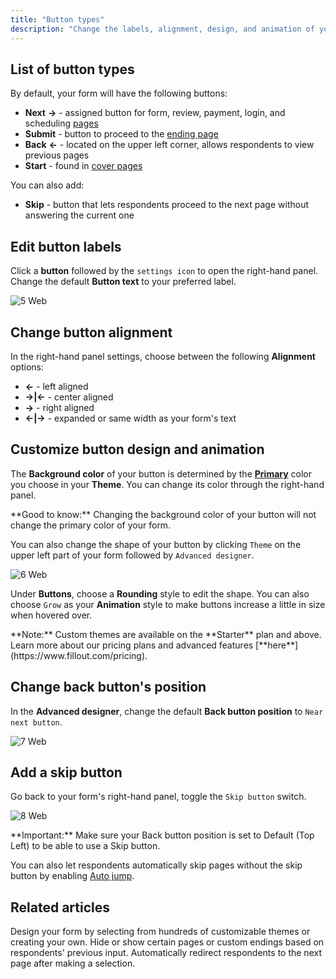 ```yaml
---
title: "Button types"
description: "Change the labels, alignment, design, and animation of your form's next, submit, and start buttons. Add a skip button and edit the position of your back button."
---
```


## List of button types

By default, your form will have the following buttons:

- **Next** **→** - assigned button for form, review, payment, login, and scheduling [pages](https://www.notion.so/Page-types-ac31ca2695c04b3b9881e7d62b62302c?pvs=21)
- **Submit** - button to proceed to the [ending page](https://www.notion.so/Ending-page-c472321e634e4ac5bd3b08104407619b?pvs=21)
- **Back** **←** - located on the upper left corner, allows respondents to view previous pages
- **Start** - found in [cover pages](https://www.notion.so/Cover-page-6f8a16bb5d284871b72274a12a837928?pvs=21)

You can also add:

- **Skip** - button that lets respondents proceed to the next page without answering the current one

## Edit button labels

Click a **button** followed by the `settings icon` to open the right-hand panel. Change the default **Button text** to your preferred label.

![5 Web](/images/5.webp)

## Change button alignment

In the right-hand panel settings, choose between the following **Alignment** options:

- **←** - left aligned
- **→|←** - center aligned
- **→** - right aligned
- **←|→** - expanded or same width as your form's text

## Customize button design and animation

The **Background color** of your button is determined by the [**Primary**](https://www.notion.so/Themes-f29afca7098d44eda5f076c16b490868?pvs=21) color you choose in your **Theme**. You can change its color through the right-hand panel.

<Check>
  **Good to know:** Changing the background color of your button will not change the primary color of your form.
</Check>

You can also change the shape of your button by clicking `Theme` on the upper left part of your form followed by `Advanced designer`.

![6 Web](/images/6.webp)

Under **Buttons**, choose a **Rounding** style to edit the shape. You can also choose `Grow` as your **Animation** style to make buttons increase a little in size when hovered over.

<Note>
  **Note:** Custom themes are available on the **Starter** plan and above. Learn more about our pricing plans and advanced features [**here**](https://www.fillout.com/pricing).
</Note>

## Change back button's position

In the **Advanced designer**, change the default **Back button position** to `Near next button`.

![7 Web](/images/7.webp)

## Add a skip button

Go back to your form's right-hand panel, toggle the `Skip button` switch.

![8 Web](/images/8.webp)

<Check>
  **Important:** Make sure your Back button position is set to Default (Top Left) to be able to use a Skip button.
</Check>

You can also let respondents automatically skip pages without the skip button by enabling [Auto jump](https://www.notion.so/Enable-auto-jump-on-your-form-449ebd871a2640ceb25d727dc77cd1be?pvs=21).

## **Related articles**

<CardGroup cols={3}>
  <Card title="Themes" icon="palette" iconType="regular" color="#FFC738">
    Design your form by selecting from hundreds of customizable themes or creating your own.
  </Card>
  <Card title="Page logic" icon="diagram-project" iconType="regular" color="#FFC738">
    Hide or show certain pages or custom endings based on respondents' previous input.
  </Card>
  <Card title="Auto-jump" icon="rabbit" iconType="regular" color="#FFC738">
    Automatically redirect respondents to the next page after making a selection.
  </Card>
</CardGroup>